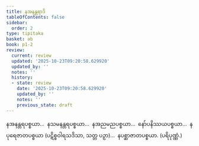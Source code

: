 ```yaml
---
title: နအနန္တရာဒိ
tableOfContents: false
sidebar:
  order: 2
type: tipitaka
basket: ab
book: p1-2
review:
  current: review
  updated: '2025-10-23T09:20:58.629920'
  updated_by: ''
  notes: ''
  history:
  - state: review
    date: '2025-10-23T09:20:58.629920'
    updated_by: ''
    notes: ''
    previous_state: draft
---
```



<ReviewStatus review={frontmatter.review} showDetails={true} />

<HypothesisAnnotation frontmatter={frontmatter} />

<DynamicBreadcrumb />

<Division number="30" book="p1-2" e="ch" v="37" p="252">

<Paragraph number="1517" book="p1-2">
နအနန္တရပစ္စယာ…  နသမနန္တရပစ္စယာ…  နအညမညပစ္စယာ…  နော်ပနိဿယပစ္စယာ…  နပုရေဇာတပစ္စယာ (ပဋိစ္စဝါရသဒိသာ, သတ္တ ပဉှာ)…  နပစ္ဆာဇာတပစ္စယာ. (ပရိပုဏ္ဏံ.)
</Paragraph>
</Division>
